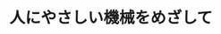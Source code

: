 ﻿---
title: "人にやさしい機械をめざして"
category: "工学院"
vol: 27
interviewee: "林巌・岩附 "
url: ""
tags: ["人間","システム","機械","ロボット","知能"]
pdf: "27-2.pdf"
career: ""
pdfurl: "27-2/27-2.pdf"
preface: "機械知能システム学科では「人間にやさしいものを産み出す」ことを目標としている。本記事では、林・岩附の研究テーマの中心である「サイレントテクノロジー」と「超精密ロボット」について紹介している。"
---
